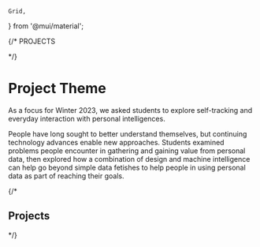     Grid,
} from '@mui/material';

{/* PROJECTS

*/}

# Project Theme

As a focus for Winter 2023,
we asked students to explore self-tracking and everyday interaction with personal intelligences.

People have long sought to better understand themselves, but continuing technology advances enable new approaches.
Students examined problems people encounter in gathering and gaining value from personal data,
then explored how a combination of design and machine intelligence
can help go beyond simple data fetishes to help people in using personal data as part of reaching their goals.

{/*
## Projects

<Grid container spacing={4}>

<Grid item>
<ProjectCard name="Bloom" logo={pathLogoBloom} path="bloom" />
</Grid>

<Grid item>
<ProjectCard name="Buzzed" logo={pathLogoBuzzed} path="buzzed" />
</Grid>

<Grid item>
<ProjectCard name="Clark" logo={pathLogoClark} path="clark" />
</Grid>

<Grid item>
<ProjectCard name="Closr" logo={pathLogoClosr} path="closr" />
</Grid>

<Grid item>
<ProjectCard name="Cupanion" logo={pathLogoCupanion} path="cupanion" />
</Grid>

<Grid item>
<ProjectCard name="Dispurrse" logo={pathLogoDispurrse} path="dispurrse" />
</Grid>

<Grid item>
<ProjectCard name="EasyList" logo={pathLogoEasyList} path="easylist" />
</Grid>

<Grid item>
<ProjectCard name="FoClass" logo={pathLogoFoClass} path="foclass" />
</Grid>

<Grid item>
<ProjectCard name="Quik" logo={pathLogoQuik} path="quik" />
</Grid>

<Grid item>
<ProjectCard name="Reci" logo={pathLogoReci} path="reci" />
</Grid>

<Grid item>
<ProjectCard name="RecoverTogether" logo={pathLogoRecoverTogether} path="recovertogether" />
</Grid>

<Grid item>
<ProjectCard name="SousChef" logo={pathLogoSousChef} path="souschef" />
</Grid>

<Grid item>
<ProjectCard name="Sprout" logo={pathLogoSprout} path="sprout" />
</Grid>

<Grid item>
<ProjectCard name="StackBased" logo={pathLogoStackBased} path="stackbased" />
</Grid>

<Grid item>
<ProjectCard name="Waste Wizard" logo={pathLogoWasteWizard} path="wastewizard" />
</Grid>

</Grid>
*/}
